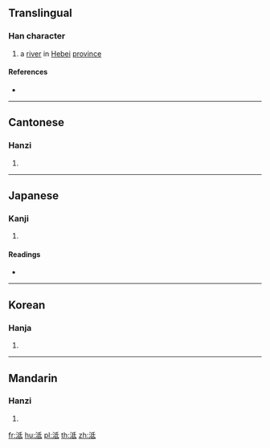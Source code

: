 {{character info/new}}
==Translingual==

===Han character===
{{Han char|rn=85|rad=水|as=05|sn=8|four=32140|canj=EHPM,EHVI|ids=⿰氵氐}}

# a [[river]] in [[Hebei]] [[province]]

====References====
* {{Han ref|kx=0616.220|dkj=17299|dj=1012.010|hdz=31590.010|uh=6CDC|ud=27868|bh=AA7C|bd=43644}}

----

==Cantonese==

===Hanzi===
{{yue-hanzi|jyut=[[zi1]], [[ci4]], [[zi6]]|y=ji1, chi4, ji6}}

# {{defn|lang=yue|sort=水05}}

----

==Japanese==

===Kanji===
{{ja-kanji|grade=|rs=水05}}

# {{defn|lang=ja|sort=水05}}

====Readings====
* {{ja-readings|on=[[てい]] (tei), [[たい]] (tai), [[し]] (shi)|kun=}}

----

==Korean==

===Hanja===
{{ko-hanja|hangeul=지|eumhun=|rv=ji|mr=chi|y=ci}}

# {{defn|lang=ko|sort=水05}}

----

==Mandarin==

===Hanzi===
{{cmn-hanzi|pin=[[zhī]] ([[zhi1]]), [[chí]] ([[chi2]]), [[zhì]] ([[zhi4]])|wg=chih<sup>1</sup>, ch'ih<sup>2</sup>, chih<sup>4</sup>}}

# {{defn|lang=cmn|sort=水05}}

[[fr:泜]]
[[hu:泜]]
[[pl:泜]]
[[th:泜]]
[[zh:泜]]
